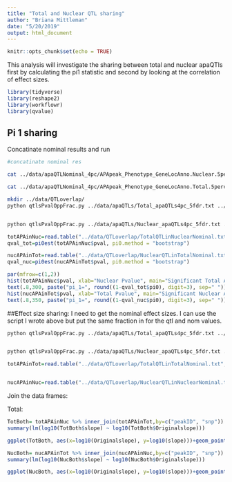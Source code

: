 ```yaml
---
title: "Total and Nuclear QTL sharing"
author: "Briana Mittleman"
date: "5/20/2019"
output: html_document
---
```


```r
knitr::opts_chunk$set(echo = TRUE)
```
This analysis will investigate the sharing between total and nuclear apaQTls first by calculating the pi1 statistic and second by looking at the correlation of effect sizes.  
```r
library(tidyverse)
library(reshape2)
library(workflowr)
library(qvalue)
```


## Pi 1 sharing  

Concatinate nominal results and run

```bash
#concatinate nominal res

cat ../data/apaQTLNominal_4pc/APApeak_Phenotype_GeneLocAnno.Nuclear.5perc.fc.gz.qqnorm_chr* >../data/apaQTLNominal_4pc/APApeak_Phenotype_GeneLocAnno.Nuclear.5perc.fc.gz.qqnorm_AllChrom.txt

cat ../data/apaQTLNominal_4pc/APApeak_Phenotype_GeneLocAnno.Total.5perc.fc.gz.qqnorm_chr* >../data/apaQTLNominal_4pc/APApeak_Phenotype_GeneLocAnno.Total.5perc.fc.gz.qqnorm_AllChrom.txt

mkdir ../data/QTLoverlap/
python qtlsPvalOppFrac.py ../data/apaQTLs/Total_apaQTLs4pc_5fdr.txt ../data/apaQTLNominal_4pc/APApeak_Phenotype_GeneLocAnno.Nuclear.5perc.fc.gz.qqnorm_AllChrom.txt ../data/QTLoverlap/TotalQTLinNuclearNominal.txt  


python qtlsPvalOppFrac.py ../data/apaQTLs/Nuclear_apaQTLs4pc_5fdr.txt ../data/apaQTLNominal_4pc/APApeak_Phenotype_GeneLocAnno.Total.5perc.fc.gz.qqnorm_AllChrom.txt ../data/QTLoverlap/NuclearQTLinTotalNominal.txt  

```


```r
totAPAinNuc=read.table("../data/QTLoverlap/TotalQTLinNuclearNominal.txt", header = F, stringsAsFactors = F, col.names=c("peakID", "snp", "dist", "pval", "slope"))
qval_tot=pi0est(totAPAinNuc$pval, pi0.method = "bootstrap")

nucAPAinTot=read.table("../data/QTLoverlap/NuclearQTLinTotalNominal.txt", header = F, stringsAsFactors = F, col.names=c("peakID", "snp", "dist", "pval", "slope"))
qval_nuc=pi0est(nucAPAinTot$pval, pi0.method = "bootstrap")


```
```r
par(mfrow=c(1,2))
hist(totAPAinNuc$pval, xlab="Nuclear Pvalue", main="Significant Total APA QTLs \n Nuclear")
text(.8,300, paste("pi_1=", round((1-qval_tot$pi0), digit=3), sep=" "))
hist(nucAPAinTot$pval, xlab="Total Pvalue", main="Significant Nuclear APA QTLs \n Total")
text(.8,350, paste("pi_1=", round((1-qval_nuc$pi0), digit=3), sep=" "))
```


##Effect size sharing:
I need to get the nominal effect sizes. I can use the script I wrote above but put the same fraction in for the qtl and nom values.
```bash

python qtlsPvalOppFrac.py ../data/apaQTLs/Total_apaQTLs4pc_5fdr.txt ../data/apaQTLNominal_4pc/APApeak_Phenotype_GeneLocAnno.Total.5perc.fc.gz.qqnorm_AllChrom.txt ../data/QTLoverlap/TotalQTLinTotalNominal.txt  


python qtlsPvalOppFrac.py ../data/apaQTLs/Nuclear_apaQTLs4pc_5fdr.txt ../data/apaQTLNominal_4pc/APApeak_Phenotype_GeneLocAnno.Nuclear.5perc.fc.gz.qqnorm_AllChrom.txt ../data/QTLoverlap/NuclearQTLinNuclearNominal.txt  
```


```r
totAPAinTot=read.table("../data/QTLoverlap/TotalQTLinTotalNominal.txt", header = F, stringsAsFactors = F, col.names=c("peakID", "snp", "dist", "pval", "slope")) %>% dplyr::select(peakID, snp, slope) %>% dplyr::rename("Originalslope"=slope)


nucAPAinNuc=read.table("../data/QTLoverlap/NuclearQTLinNuclearNominal.txt", header = F, stringsAsFactors = F, col.names=c("peakID", "snp", "dist", "pval", "slope")) %>% dplyr::select(peakID, snp, slope)%>% dplyr::rename("Originalslope"=slope)

```



Join the data frames: 

Total:
```r
TotBoth= totAPAinNuc %>% inner_join(totAPAinTot,by=c("peakID", "snp"))
summary(lm(log10(TotBoth$slope) ~ log10(TotBoth$Originalslope)))

```

```r
ggplot(TotBoth, aes(x=log10(Originalslope), y=log10(slope)))+geom_point() + geom_smooth(method="lm") + labs(title="Total apaQTL effect sizes", x="Effect size in Nuclear",y="Effect size in Total") + geom_density_2d(col="red")
```

```r
NucBoth= nucAPAinTot %>% inner_join(nucAPAinNuc,by=c("peakID", "snp"))
summary(lm(log10(NucBoth$slope) ~ log10(NucBoth$Originalslope)))
```

```r
ggplot(NucBoth, aes(x=log10(Originalslope), y=log10(slope)))+geom_point() + geom_smooth(method="lm") + labs(title="Nuclear apaQTL effect sizes", x="Effect size in Total",y="Effect size in Nuclear") + geom_density_2d(col="red")
```

